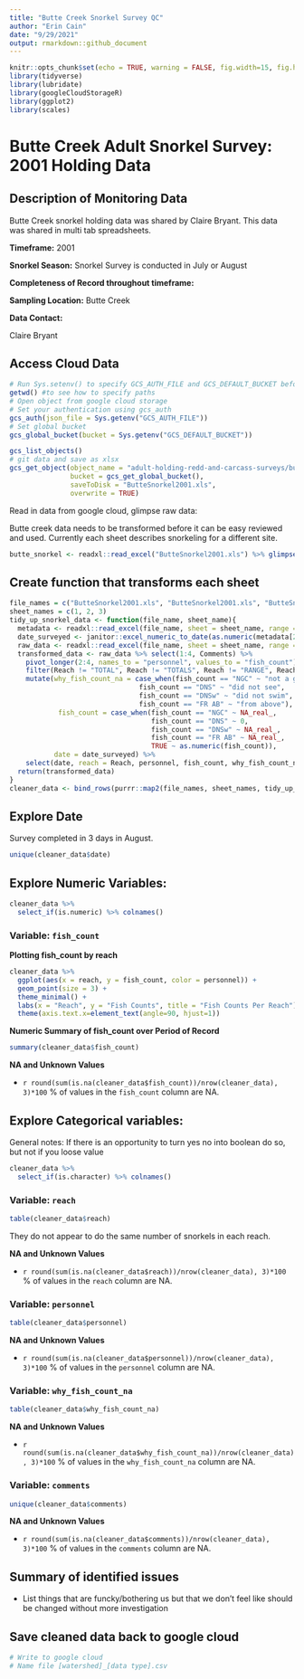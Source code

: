 ```yaml
---
title: "Butte Creek Snorkel Survey QC"
author: "Erin Cain"
date: "9/29/2021"
output: rmarkdown::github_document
---
```


```r
knitr::opts_chunk$set(echo = TRUE, warning = FALSE, fig.width=15, fig.height=10)
library(tidyverse)
library(lubridate)
library(googleCloudStorageR)
library(ggplot2)
library(scales)
```

# Butte Creek Adult Snorkel Survey: 2001 Holding Data 

## Description of Monitoring Data
Butte Creek snorkel holding data was shared by Claire Bryant. This data was shared in multi tab spreadsheets. 

**Timeframe:** 2001 

**Snorkel Season:** Snorkel Survey is conducted in July or August 

**Completeness of Record throughout timeframe:** 

**Sampling Location:** Butte Creek 

**Data Contact:** 

Claire Bryant 

## Access Cloud Data

```r
# Run Sys.setenv() to specify GCS_AUTH_FILE and GCS_DEFAULT_BUCKET before running 
getwd() #to see how to specify paths 
# Open object from google cloud storage
# Set your authentication using gcs_auth
gcs_auth(json_file = Sys.getenv("GCS_AUTH_FILE"))
# Set global bucket 
gcs_global_bucket(bucket = Sys.getenv("GCS_DEFAULT_BUCKET"))

gcs_list_objects()
# git data and save as xlsx
gcs_get_object(object_name = "adult-holding-redd-and-carcass-surveys/butte-creek/data-raw/Butte 2001 Snorkel Modified.xls",
               bucket = gcs_get_global_bucket(),
               saveToDisk = "ButteSnorkel2001.xls",
               overwrite = TRUE)

```

Read in data from google cloud, glimpse raw data: 

Butte creek data needs to be transformed before it can be easy reviewed and used. Currently each sheet describes snorkeling for a different site. 
```r
butte_snorkel <- readxl::read_excel("ButteSnorkel2001.xls") %>% glimpse()
```
## Create function that transforms each sheet 

```r
file_names = c("ButteSnorkel2001.xls", "ButteSnorkel2001.xls", "ButteSnorkel2001.xls")
sheet_names = c(1, 2, 3)
tidy_up_snorkel_data <- function(file_name, sheet_name){
  metadata <- readxl::read_excel(file_name, sheet = sheet_name, range = "A3:F7")
  date_surveyed <- janitor::excel_numeric_to_date(as.numeric(metadata[2,2]))
  raw_data <- readxl::read_excel(file_name, sheet = sheet_name, range = "A12:I70")
  transformed_data <- raw_data %>% select(1:4, Comments) %>% 
    pivot_longer(2:4, names_to = "personnel", values_to = "fish_count") %>%
    filter(Reach != "TOTAL", Reach != "TOTALS", Reach != "RANGE", Reach != "Range") %>%
    mutate(why_fish_count_na = case_when(fish_count == "NGC" ~ "not a good count",
                                fish_count == "DNS" ~ "did not see", 
                                fish_count == "DNSw" ~ "did not swim", 
                                fish_count == "FR AB" ~ "from above"),
            fish_count = case_when(fish_count == "NGC" ~ NA_real_,
                                   fish_count == "DNS" ~ 0, 
                                   fish_count == "DNSw" ~ NA_real_, 
                                   fish_count == "FR AB" ~ NA_real_,
                                   TRUE ~ as.numeric(fish_count)),
           date = date_surveyed) %>% 
    select(date, reach = Reach, personnel, fish_count, why_fish_count_na, comments = Comments)
  return(transformed_data)
}
cleaner_data <- bind_rows(purrr::map2(file_names, sheet_names, tidy_up_snorkel_data))

```

## Explore Date 

Survey completed in 3 days in August. 
```r
unique(cleaner_data$date)
```

## Explore Numeric Variables: {.tabset}

```r
cleaner_data %>% 
  select_if(is.numeric) %>% colnames()
```

### Variable: `fish_count`

**Plotting fish_count by reach**

```r
cleaner_data %>% 
  ggplot(aes(x = reach, y = fish_count, color = personnel)) + 
  geom_point(size = 3) + 
  theme_minimal() + 
  labs(x = "Reach", y = "Fish Counts", title = "Fish Counts Per Reach") +
  theme(axis.text.x=element_text(angle=90, hjust=1))
```

**Numeric Summary of fish_count over Period of Record**

```r
summary(cleaner_data$fish_count)
```

**NA and Unknown Values**

*  `r round(sum(is.na(cleaner_data$fish_count))/nrow(cleaner_data), 3)*100` % of values in the `fish_count` column are NA.


## Explore Categorical variables: {.tabset}

General notes: If there is an opportunity to turn yes no into boolean do so, but not if you loose value 

```r
cleaner_data %>% 
  select_if(is.character) %>% colnames()
```


### Variable: `reach`
```r
table(cleaner_data$reach)
```

They do not appear to do the same number of snorkels in each reach. 

**NA and Unknown Values**

*  `r round(sum(is.na(cleaner_data$reach))/nrow(cleaner_data), 3)*100` % of values in the `reach` column are NA.


### Variable: `personnel`
```r
table(cleaner_data$personnel)
```

**NA and Unknown Values**

*  `r round(sum(is.na(cleaner_data$personnel))/nrow(cleaner_data), 3)*100` % of values in the `personnel` column are NA.

### Variable: `why_fish_count_na`
```r
table(cleaner_data$why_fish_count_na)
```


**NA and Unknown Values**

*  `r round(sum(is.na(cleaner_data$why_fish_count_na))/nrow(cleaner_data), 3)*100` % of values in the `why_fish_count_na` column are NA.

### Variable: `comments`
```r
unique(cleaner_data$comments)
```


**NA and Unknown Values**

*  `r round(sum(is.na(cleaner_data$comments))/nrow(cleaner_data), 3)*100` % of values in the `comments` column are NA.


## Summary of identified issues

* List things that are funcky/bothering us but that we don't feel like should be changed without more investigation

## Save cleaned data back to google cloud 

```r
# Write to google cloud 
# Name file [watershed]_[data type].csv
```